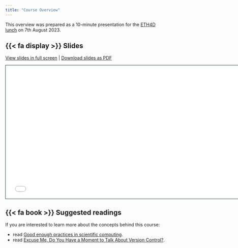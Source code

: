 ```yaml
---
title: "Course Overview"
---
```


This overview was prepared as a 10-minute presentation for the [ETH4D lunch](https://eth4d.ethz.ch/for-students/eth4d-phd-student-lunches.html) on 7th August 2023.

## {{< fa display >}} Slides

[View slides in full screen](0-1-overview.html) \| [Download slides as PDF](https://github.com/ost-hs23/website/raw/main/0-1-overview/0-1-overview.pdf)

```{=html}
<iframe class="slide-deck" src="0-1-overview.html" height="420" width="747" style="border: 1px solid #123233;"></iframe>
```

## {{< fa book >}} Suggested readings

If you are interested to learn more about the concepts behind this course:

- read [Good enough practices in scientific computing](https://journals.plos.org/ploscompbiol/article?id=10.1371/journal.pcbi.1005510).
- read [Excuse Me, Do You Have a Moment to Talk About Version Control?](https://www.tandfonline.com/doi/full/10.1080/00031305.2017.1399928).


